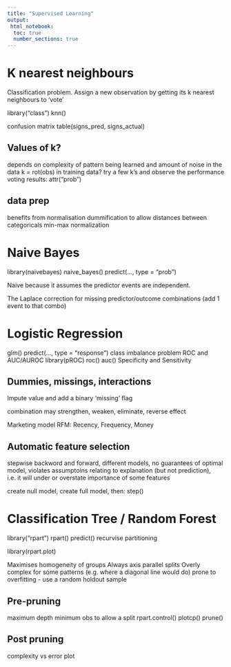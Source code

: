 ```yaml
---
title: "Supervised Learning"
output: 
 html_notebook:
  toc: true
  number_sections: true
---
```


# K nearest neighbours
Classification problem.
Assign a new observation by getting its k nearest neighbours to 'vote'

library("class")
knn()

confusion matrix
table(signs_pred, signs_actual)

## Values of k?
depends on complexity of pattern being learned and amount of noise in the data
k = rot(obs) in training data?
try a few k's and observe the performance
voting results: attr("prob")

## data prep
benefits from normalisation
dummification to allow distances between categoricals
min-max normalization

# Naive Bayes
library(naivebayes)
naive_bayes()
predict(..., type = "prob")

Naive because it assumes the predictor events are independent.

The Laplace correction for missing predictor/outcome combinations (add 1 event to that combo)

# Logistic Regression
glm()
predict(..., type = "response")
class imbalance problem
ROC and AUC/AUROC
library(pROC)
roc()
auc()
Specificity and Sensitivity

## Dummies, missings, interactions
Impute value and add a binary 'missing' flag

combination may strengthen, weaken, eliminate, reverse effect

Marketing model RFM: Recency, Frequency, Money

## Automatic feature selection
stepwise
backword and forward, different models, no guarantees of optimal model, violates assumptoins relating to explanation (but not prediction), i.e. it will under or overstate importance of some features

create null model, create full model, then:
step()

# Classification Tree / Random Forest
library("rpart")
rpart()
predict()
recurvise partitioning

library(rpart.plot)

Maximises homogeneity of groups
Always axis parallel splits
Overly complex for some patterns (e.g. where a diagonal line would do)
prone to overfitting - use a random holdout sample

## Pre-pruning
maximum depth
minimum obs to allow a split
rpart.control()
plotcp()
prune()

## Post pruning
complexity vs error plot

